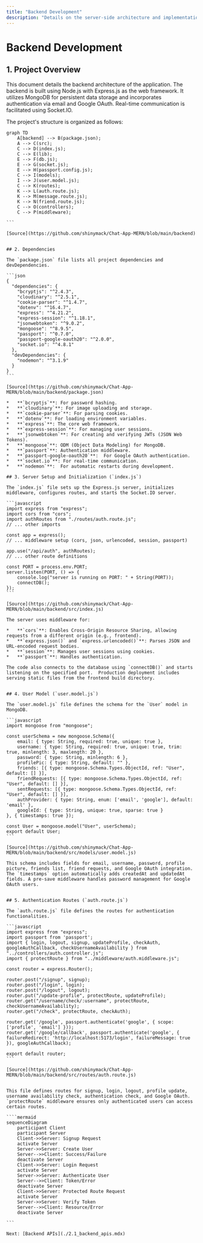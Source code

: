 ```yaml
---
title: "Backend Development"
description: "Details on the server-side architecture and implementation."
---
```


# Backend Development

<TOC />

## 1. Project Overview

This document details the backend architecture of the application.  The backend is built using Node.js with Express.js as the web framework.  It utilizes MongoDB for persistent data storage and incorporates authentication via email and Google OAuth. Real-time communication is facilitated using Socket.IO.

The project's structure is organized as follows:

````mermaid
graph TD
    A[backend] --> B(package.json);
    A --> C(src);
    C --> D(index.js);
    C --> E(lib);
    E --> F(db.js);
    E --> G(socket.js);
    E --> H(passport.config.js);
    C --> I(models);
    I --> J(user.model.js);
    C --> K(routes);
    K --> L(auth.route.js);
    K --> M(message.route.js);
    K --> N(friend.route.js);
    C --> O(controllers);
    C --> P(middleware);

```

[Source](https://github.com/shinymack/Chat-App-MERN/blob/main/backend)


## 2. Dependencies

The `package.json` file lists all project dependencies and devDependencies.

```json
{
  "dependencies": {
    "bcryptjs": "^2.4.3",
    "cloudinary": "^2.5.1",
    "cookie-parser": "^1.4.7",
    "dotenv": "^16.4.7",
    "express": "^4.21.2",
    "express-session": "^1.18.1",
    "jsonwebtoken": "^9.0.2",
    "mongoose": "^8.9.5",
    "passport": "^0.7.0",
    "passport-google-oauth20": "^2.0.0",
    "socket.io": "^4.8.1"
  },
  "devDependencies": {
    "nodemon": "^3.1.9"
  }
}
```

[Source](https://github.com/shinymack/Chat-App-MERN/blob/main/backend/package.json)

*   **`bcryptjs`**: For password hashing.
*   **`cloudinary`**: For image uploading and storage.
*   **`cookie-parser`**: For parsing cookies.
*   **`dotenv`**: For loading environment variables.
*   **`express`**: The core web framework.
*   **`express-session`**: For managing user sessions.
*   **`jsonwebtoken`**: For creating and verifying JWTs (JSON Web Tokens).
*   **`mongoose`**: ODM (Object Data Modeling) for MongoDB.
*   **`passport`**: Authentication middleware.
*   **`passport-google-oauth20`**:  For Google OAuth authentication.
*   **`socket.io`**: For real-time communication.
*   **`nodemon`**:  For automatic restarts during development.

## 3. Server Setup and Initialization (`index.js`)

The `index.js` file sets up the Express.js server, initializes middleware, configures routes, and starts the Socket.IO server.

```javascript
import express from "express";
import cors from "cors";
import authRoutes from "./routes/auth.route.js";
// ... other imports

const app = express();
// ... middleware setup (cors, json, urlencoded, session, passport)

app.use("/api/auth", authRoutes);
// ... other route definitions

const PORT = process.env.PORT;
server.listen(PORT, () => {
    console.log("server is running on PORT: " + String(PORT));
    connectDB();
});
```

[Source](https://github.com/shinymack/Chat-App-MERN/blob/main/backend/src/index.js)

The server uses middleware for:

*   **`cors`**: Enables Cross-Origin Resource Sharing, allowing requests from a different origin (e.g., frontend).
*   **`express.json()` and `express.urlencoded()`**: Parses JSON and URL-encoded request bodies.
*   **`session`**: Manages user sessions using cookies.
*   **`passport`**: Handles authentication.

The code also connects to the database using `connectDB()` and starts listening on the specified port.  Production deployment includes serving static files from the frontend build directory.


## 4. User Model (`user.model.js`)

The `user.model.js` file defines the schema for the `User` model in MongoDB.

```javascript
import mongoose from "mongoose";

const userSchema = new mongoose.Schema({
    email: { type: String, required: true, unique: true },
    username: { type: String, required: true, unique: true, trim: true, minlength: 3, maxlength: 20 },
    password: { type: String, minlength: 6 },
    profilePic: { type: String, default: "" },
    friends: [{ type: mongoose.Schema.Types.ObjectId, ref: "User", default: [] }],
    friendRequests: [{ type: mongoose.Schema.Types.ObjectId, ref: "User", default: [] }],
    sentRequests: [{ type: mongoose.Schema.Types.ObjectId, ref: "User", default: [] }],
    authProvider: { type: String, enum: ['email', 'google'], default: 'email' },
    googleId: { type: String, unique: true, sparse: true }
}, { timestamps: true });

const User = mongoose.model("User", userSchema);
export default User;
```

[Source](https://github.com/shinymack/Chat-App-MERN/blob/main/backend/src/models/user.model.js)

This schema includes fields for email, username, password, profile picture, friends list, friend requests, and Google OAuth integration.  The `timestamps` option automatically adds createdAt and updatedAt fields. A pre-save middleware handles password management for Google OAuth users.


## 5. Authentication Routes (`auth.route.js`)

The `auth.route.js` file defines the routes for authentication functionalities.

```javascript
import express from "express";
import passport from 'passport';
import { login, logout, signup, updateProfile, checkAuth, googleAuthCallback, checkUsernameAvailability } from "../controllers/auth.controller.js";
import { protectRoute } from "../middleware/auth.middleware.js";

const router = express.Router();

router.post("/signup", signup);
router.post("/login", login);
router.post("/logout", logout);
router.put("/update-profile", protectRoute, updateProfile);
router.get("/username/check/:username", protectRoute, checkUsernameAvailability);
router.get("/check", protectRoute, checkAuth);

router.get('/google', passport.authenticate('google', { scope: ['profile', 'email'] }));
router.get('/google/callback', passport.authenticate('google', { failureRedirect: 'http://localhost:5173/login', failureMessage: true }), googleAuthCallback);

export default router;
```

[Source](https://github.com/shinymack/Chat-App-MERN/blob/main/backend/src/routes/auth.route.js)


This file defines routes for signup, login, logout, profile update, username availability check, authentication check, and Google OAuth.  `protectRoute` middleware ensures only authenticated users can access certain routes.

````mermaid
sequenceDiagram
    participant Client
    participant Server
    Client->>Server: Signup Request
    activate Server
    Server->>Server: Create User
    Server-->>Client: Success/Failure
    deactivate Server
    Client->>Server: Login Request
    activate Server
    Server->>Server: Authenticate User
    Server-->>Client: Token/Error
    deactivate Server
    Client->>Server: Protected Route Request
    activate Server
    Server->>Server: Verify Token
    Server-->>Client: Resource/Error
    deactivate Server

```

Next: [Backend APIs](./2.1_backend_apis.mdx)